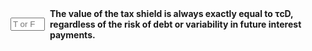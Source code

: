 ::: {.question-block}

<form onsubmit="event.preventDefault(); checkAnswerBox('module8_tf_q52','F')" style="display: flex; align-items: center; gap: 8px;">
  <input type="text" id="module8_tf_q52" name="module8_tf_q52" maxlength="1" placeholder="T or F" style="width: 55px;" data-correct-answer="F" /> 
  <label for="module8_tf_q52"><strong>The value of the tax shield is always exactly equal to τcD, regardless of the risk of debt or variability in future interest payments.</strong></label>
</form>

<div id="feedback-module8_tf_q52" class="feedback" data-status="" style="display:none;">
FALSE. τcD applies under perpetual, risk-free, constant-debt assumptions. If debt or taxes change, the shield’s PV deviates from τcD.
</div>

:::
